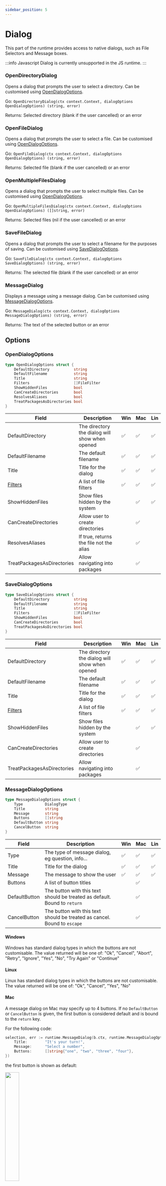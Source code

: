 ```yaml
---
sidebar_position: 5
---
```


# Dialog

This part of the runtime provides access to native dialogs, such as File Selectors and Message boxes.

:::info Javascript
Dialog is currently unsupported in the JS runtime.
:::

### OpenDirectoryDialog

Opens a dialog that prompts the user to select a directory. Can be customised using [OpenDialogOptions](#opendialogoptions).

Go: `OpenDirectoryDialog(ctx context.Context, dialogOptions OpenDialogOptions) (string, error)`

Returns: Selected directory (blank if the user cancelled) or an error

### OpenFileDialog

Opens a dialog that prompts the user to select a file. Can be customised using [OpenDialogOptions](#opendialogoptions).

Go: `OpenFileDialog(ctx context.Context, dialogOptions OpenDialogOptions) (string, error)`

Returns: Selected file (blank if the user cancelled) or an error

### OpenMultipleFilesDialog

Opens a dialog that prompts the user to select multiple files. Can be customised using [OpenDialogOptions](#opendialogoptions).

Go: `OpenMultipleFilesDialog(ctx context.Context, dialogOptions OpenDialogOptions) ([]string, error)`

Returns: Selected files (nil if the user cancelled) or an error

### SaveFileDialog

Opens a dialog that prompts the user to select a filename for the purposes of saving. Can be customised using [SaveDialogOptions](#savedialogoptions).

Go: `SaveFileDialog(ctx context.Context, dialogOptions SaveDialogOptions) (string, error)`

Returns: The selected file (blank if the user cancelled) or an error

### MessageDialog

Displays a message using a message dialog. Can be customised using [MessageDialogOptions](#messagedialogoptions).

Go: `MessageDialog(ctx context.Context, dialogOptions MessageDialogOptions) (string, error)`

Returns: The text of the selected button or an error

## Options

### OpenDialogOptions

```go
type OpenDialogOptions struct {
	DefaultDirectory           string
	DefaultFilename            string
	Title                      string
	Filters                    []FileFilter
	ShowHiddenFiles            bool
	CanCreateDirectories       bool
	ResolvesAliases            bool
	TreatPackagesAsDirectories bool
}
```

| Field                      | Description                                    | Win | Mac | Lin |
| -------------------------- | ---------------------------------------------- | --- | --- | --- |
| DefaultDirectory           | The directory the dialog will show when opened | ✅  | ✅  | ✅  |
| DefaultFilename            | The default filename                           | ✅  | ✅  | ✅  |
| Title                      | Title for the dialog                           | ✅  | ✅  | ✅  |
| [Filters](#filefilter)     | A list of file filters                         | ✅  | ✅  | ✅  |
| ShowHiddenFiles            | Show files hidden by the system                |     | ✅  | ✅  |
| CanCreateDirectories       | Allow user to create directories               |     | ✅  |     |
| ResolvesAliases            | If true, returns the file not the alias        |     | ✅  |     |
| TreatPackagesAsDirectories | Allow navigating into packages                 |     | ✅  |     |

### SaveDialogOptions

```go
type SaveDialogOptions struct {
	DefaultDirectory           string
	DefaultFilename            string
	Title                      string
	Filters                    []FileFilter
	ShowHiddenFiles            bool
	CanCreateDirectories       bool
	TreatPackagesAsDirectories bool
}
```

| Field                      | Description                                    | Win | Mac | Lin |
| -------------------------- | ---------------------------------------------- | --- | --- | --- |
| DefaultDirectory           | The directory the dialog will show when opened | ✅  | ✅  | ✅  |
| DefaultFilename            | The default filename                           | ✅  | ✅  | ✅  |
| Title                      | Title for the dialog                           | ✅  | ✅  | ✅  |
| [Filters](#filefilter)     | A list of file filters                         | ✅  | ✅  | ✅  |
| ShowHiddenFiles            | Show files hidden by the system                |     | ✅  | ✅  |
| CanCreateDirectories       | Allow user to create directories               |     | ✅  |     |
| TreatPackagesAsDirectories | Allow navigating into packages                 |     | ✅  |     |

### MessageDialogOptions

```go
type MessageDialogOptions struct {
	Type          DialogType
	Title         string
	Message       string
	Buttons       []string
	DefaultButton string
	CancelButton  string
}
```

| Field         | Description                                                               | Win | Mac | Lin |
| ------------- | ------------------------------------------------------------------------- | --- | --- | --- |
| Type          | The type of message dialog, eg question, info...                          | ✅  | ✅  | ✅  |
| Title         | Title for the dialog                                                      | ✅  | ✅  | ✅  |
| Message       | The message to show the user                                              | ✅  | ✅  | ✅  |
| Buttons       | A list of button titles                                                   |     | ✅  |     |
| DefaultButton | The button with this text should be treated as default. Bound to `return` |     | ✅  |     |
| CancelButton  | The button with this text should be treated as cancel. Bound to `escape`  |     | ✅  |     |

#### Windows

Windows has standard dialog types in which the buttons are not customisable.
The value returned will be one of: "Ok", "Cancel", "Abort", "Retry", "Ignore", "Yes", "No", "Try Again" or "Continue"

#### Linux

Linux has standard dialog types in which the buttons are not customisable.
The value returned will be one of: "Ok", "Cancel", "Yes", "No"

#### Mac

A message dialog on Mac may specify up to 4 buttons. If no `DefaultButton` or `CancelButton` is given, the first button
is considered default and is bound to the `return` key.

For the following code:

```go
selection, err := runtime.MessageDialog(b.ctx, runtime.MessageDialogOptions{
    Title:        "It's your turn!",
    Message:      "Select a number",
    Buttons:      []string{"one", "two", "three", "four"},
})
```

the first button is shown as default:

<div class="text--center">
  <img
    src="/img/runtime/dialog_no_defaults.png"
    width="30%"
    class="screenshot"
  />
</div>
<br />

And if we specify `DefaultButton` to be "two":

```go
selection, err := runtime.MessageDialog(b.ctx, runtime.MessageDialogOptions{
    Title:         "It's your turn!",
    Message:       "Select a number",
    Buttons:       []string{"one", "two", "three", "four"},
    DefaultButton: "two",
})
```

the second button is shown as default. When `return` is pressed, the value "two" is returned.

<div class="text--center">
  <img
    src="/img/runtime/dialog_default_button.png"
    width="30%"
    class="screenshot"
  />
</div>
<br />

If we now specify `CancelButton` to be "three":

```go
selection, err := runtime.MessageDialog(b.ctx, runtime.MessageDialogOptions{
    Title:         "It's your turn!",
    Message:       "Select a number",
    Buttons:       []string{"one", "two", "three", "four"},
    DefaultButton: "two",
    CancelButton:  "three",
})
```

the button with "three" is shown at the bottom of the dialog. When `escape` is pressed, the value "three" is returned:

<div class="text--center">
  <img
    src="/img/runtime/dialog_default_cancel.png"
    width="30%"
    class="screenshot"
  />
</div>
<br />
<br />
<br />

#### DialogType

```go
const (
     	InfoDialog     DialogType = "info"
     	WarningDialog  DialogType = "warning"
     	ErrorDialog    DialogType = "error"
     	QuestionDialog DialogType = "question"
     )
```

### FileFilter

```go
type FileFilter struct {
	DisplayName string // Filter information EG: "Image Files (*.jpg, *.png)"
	Pattern     string // semi-colon separated list of extensions, EG: "*.jpg;*.png"
}
```

#### Windows

Windows allows you to use multiple file filters in dialog boxes. Each FileFilter will show up as a separate entry in the
dialog:

<div class="text--center">
  <img
    src="/img/runtime/dialog_win_filters.png"
    width="50%"
    class="screenshot"
  />
</div>
<br />
<br />
<br />

#### Linux

Linux allows you to use multiple file filters in dialog boxes. Each FileFilter will show up as a separate entry in the
dialog:

<div class="text--center">
  <img
    src="/img/runtime/dialog_lin_filters.png"
    width="50%"
    class="screenshot"
  />
</div>
<br />
<br />
<br />

#### Mac

Mac dialogs only have the concept of a single set of patterns to filter files. If multiple FileFilters are provided,
Wails will use all the Patterns defined.

Example:

```go
	selection, err := runtime.OpenFileDialog(b.ctx, runtime.OpenDialogOptions{
		Title: "Select File",
		Filters: []runtime.FileFilter{
			{
				DisplayName: "Images (*.png;*.jpg)",
				Pattern:     "*.png;*.jpg",
			}, {
				DisplayName: "Videos (*.mov;*.mp4)",
				Pattern:     "*.mov;*.mp4",
			},
		},
	})
```

This will result in the Open File dialog using `*.png,*.jpg,*.mov,*.mp4` as a filter.
